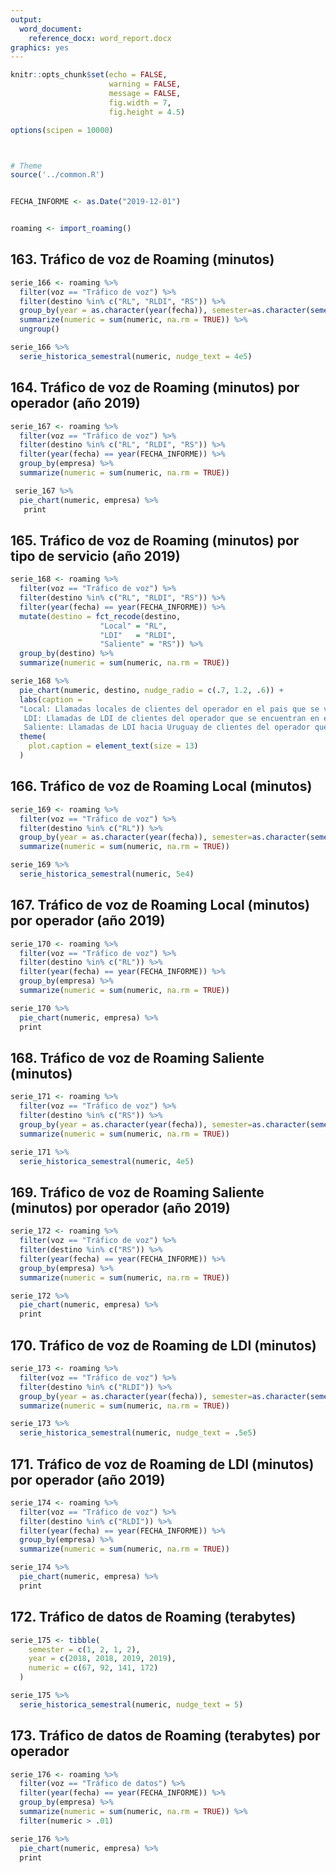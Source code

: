 ```yaml
---
output:
  word_document:
    reference_docx: word_report.docx
graphics: yes
---
```


```r
knitr::opts_chunk$set(echo = FALSE, 
                      warning = FALSE,
                      message = FALSE,
                      fig.width = 7, 
                      fig.height = 4.5)

options(scipen = 10000)



# Theme
source('../common.R')


FECHA_INFORME <- as.Date("2019-12-01")


roaming <- import_roaming()

```

## 163. Tráfico de voz de Roaming (minutos)
```r
serie_166 <- roaming %>% 
  filter(voz == "Tráfico de voz") %>%
  filter(destino %in% c("RL", "RLDI", "RS")) %>% 
  group_by(year = as.character(year(fecha)), semester=as.character(semester(fecha))) %>% 
  summarize(numeric = sum(numeric, na.rm = TRUE)) %>% 
  ungroup()

serie_166 %>% 
  serie_historica_semestral(numeric, nudge_text = 4e5)
```



## 164. Tráfico de voz de Roaming (minutos) por operador (año 2019)
```r
serie_167 <- roaming %>% 
  filter(voz == "Tráfico de voz") %>%
  filter(destino %in% c("RL", "RLDI", "RS")) %>% 
  filter(year(fecha) == year(FECHA_INFORME)) %>% 
  group_by(empresa) %>% 
  summarize(numeric = sum(numeric, na.rm = TRUE))

 serie_167 %>% 
  pie_chart(numeric, empresa) %>% 
   print
```



## 165. Tráfico de voz de Roaming (minutos) por tipo de servicio (año 2019)

```r
serie_168 <- roaming %>% 
  filter(voz == "Tráfico de voz") %>%
  filter(destino %in% c("RL", "RLDI", "RS")) %>% 
  filter(year(fecha) == year(FECHA_INFORME)) %>% 
  mutate(destino = fct_recode(destino, 
                    "Local" = "RL",
                    "LDI"   = "RLDI",
                    "Saliente" = "RS")) %>% 
  group_by(destino) %>% 
  summarize(numeric = sum(numeric, na.rm = TRUE))

serie_168 %>% 
  pie_chart(numeric, destino, nudge_radio = c(.7, 1.2, .6)) + 
  labs(caption = 
  "Local: Llamadas locales de clientes del operador en el pais que se visita.
   LDI: Llamadas de LDI de clientes del operador que se encuentran en el exterior.
   Saliente: Llamadas de LDI hacia Uruguay de clientes del operador que se encuentran en el exterior.") + 
  theme(
    plot.caption = element_text(size = 13)
  )
```







## 166. Tráfico de voz de Roaming Local (minutos)

```r
serie_169 <- roaming %>% 
  filter(voz == "Tráfico de voz") %>%
  filter(destino %in% c("RL")) %>% 
  group_by(year = as.character(year(fecha)), semester=as.character(semester(fecha))) %>% 
  summarize(numeric = sum(numeric, na.rm = TRUE))

serie_169 %>% 
  serie_historica_semestral(numeric, 5e4)
```



## 167. Tráfico de voz de Roaming Local (minutos) por operador (año 2019)

```r
serie_170 <- roaming %>% 
  filter(voz == "Tráfico de voz") %>%
  filter(destino %in% c("RL")) %>% 
  filter(year(fecha) == year(FECHA_INFORME)) %>% 
  group_by(empresa) %>% 
  summarize(numeric = sum(numeric, na.rm = TRUE))

serie_170 %>% 
  pie_chart(numeric, empresa) %>% 
  print
```







## 168. Tráfico de voz de Roaming Saliente (minutos)

```r
serie_171 <- roaming %>% 
  filter(voz == "Tráfico de voz") %>%
  filter(destino %in% c("RS")) %>% 
  group_by(year = as.character(year(fecha)), semester=as.character(semester(fecha))) %>% 
  summarize(numeric = sum(numeric, na.rm = TRUE))

serie_171 %>% 
  serie_historica_semestral(numeric, 4e5)
```



## 169. Tráfico de voz de Roaming Saliente (minutos) por operador (año 2019)

```r
serie_172 <- roaming %>% 
  filter(voz == "Tráfico de voz") %>%
  filter(destino %in% c("RS")) %>% 
  filter(year(fecha) == year(FECHA_INFORME)) %>% 
  group_by(empresa) %>% 
  summarize(numeric = sum(numeric, na.rm = TRUE))

serie_172 %>% 
  pie_chart(numeric, empresa) %>% 
  print
```







## 170. Tráfico de voz de Roaming de LDI (minutos)

```r
serie_173 <- roaming %>% 
  filter(voz == "Tráfico de voz") %>%
  filter(destino %in% c("RLDI")) %>% 
  group_by(year = as.character(year(fecha)), semester=as.character(semester(fecha))) %>% 
  summarize(numeric = sum(numeric, na.rm = TRUE))

serie_173 %>% 
  serie_historica_semestral(numeric, nudge_text = .5e5)
```



## 171. Tráfico de voz de Roaming de LDI (minutos) por operador (año 2019)

```r
serie_174 <- roaming %>% 
  filter(voz == "Tráfico de voz") %>%
  filter(destino %in% c("RLDI")) %>% 
  filter(year(fecha) == year(FECHA_INFORME)) %>% 
  group_by(empresa) %>% 
  summarize(numeric = sum(numeric, na.rm = TRUE))

serie_174 %>% 
  pie_chart(numeric, empresa) %>% 
  print
```







## 172. Tráfico de datos de Roaming (terabytes)
```r
serie_175 <- tibble(
    semester = c(1, 2, 1, 2),
    year = c(2018, 2018, 2019, 2019),
    numeric = c(67,	92,	141, 172)
  )

serie_175 %>% 
  serie_historica_semestral(numeric, nudge_text = 5)
```



## 173. Tráfico de datos de Roaming (terabytes) por operador

```r
serie_176 <- roaming %>%
  filter(voz == "Tráfico de datos") %>%
  filter(year(fecha) == year(FECHA_INFORME)) %>%
  group_by(empresa) %>%
  summarize(numeric = sum(numeric, na.rm = TRUE)) %>% 
  filter(numeric > .01)

serie_176 %>% 
  pie_chart(numeric, empresa) %>% 
  print
```






